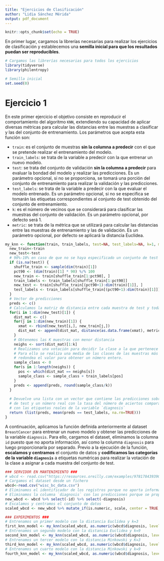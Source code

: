 ```yaml
---
title: "Ejercicios de Clasificación"
author: "Lidia Sánchez Mérida"
output: pdf_document
---
```


```r
knitr::opts_chunk$set(echo = TRUE)
```

En primer lugar, cargamos la librerías necesarias para realizar los ejercicios de clasificación y establecemos una **semilla inicial para que los resultados puedan ser reproducibles**.

```r
# Cargamos las librerías necesarias para todos los ejercicios
library(tidyverse)
library(philentropy)

# Semilla inicial
set.seed(0)
```

# Ejercicio 1

En este primer ejercicio el objetivo consiste en reproducir el comportamiento del algoritmo `KNN`, extendiendo su capacidad de aplicar diversas métricas para calcular las distancias entre las muestras a clasificar y las del conjunto de entrenamiento. Los parámetros que acepta esta función son:

* `train`: es el conjunto de muestras **sin la columna a predecir** con el que se pretende realizar el entrenamiento del modelo.
* `train_labels`: se trata de la variable a predecir con la que entrenar un nuevo modelo.
* `test`: se trata del conjunto de validación **sin la columna a predecir** para evaluar la bondad del modelo y realizar las predicciones. Es un parámetro opcional, si no se proporciona, se tomará una porción del conjunto de entrenamiento para realizar la validación y las predicciones.
* `test_labels`: se trata de la variable a predecir con la que evaluar el modelo entrenado. Es un parámetro opcional, si no se especifica se tomarán las etiquetas correspondientes al conjunto de test obtenido del conjunto de entrenamiento.
* `k`: es el número de vecinos que se considerará para clasificar las muestras del conjunto de validación. Es un parámetro opcional, por defecto será 1.
* `metric`: se trata de la métrica que se utilizará para calcular las distancias entre las muestras de entrenamiento y las de validación. Es un parámetro opcional, por defecto se aplicará la distancia Euclídea.

```r
my_knn <- function(train, train_labels, test=NA, test_labels=NA, k=1, metric="euclidean") {
  new_train<-train
  new_test<-test
  # 90%-10% en caso de que no se haya especificado un conjunto de test
  if (is.na(test)) {
    shuffle_train <- sample(dim(train)[1])
    pct90 <- (dim(train)[1] * 90) %/% 100
    new_train <- train[shuffle_train[1:pct90], ]
    train_labels <- train_labels[shuffle_train[1:pct90]]
    new_test <- train[shuffle_train[(pct90+1):dim(train)[1]], ]
    test_labels <- train_labels[shuffle_train[(pct90+1):dim(train)[1]]]
  }
  # Vector de predicciones
  preds <- c()
  # Calculamos la matriz de distancia entre cada muestra de test y todas las de train
  for(i in 1:dim(new_test)[1]) {
    dist_mat <- c()
    for(j in 1:dim(new_train)[1]) {
      xmat <- rbind(new_test[i,], new_train[j,])
      dist_mat <- append(dist_mat, distance(as.data.frame(xmat), metric))
    }
    # Obtenemos las K muestras con menor distancia 
    neighs <- sort(dist_mat)[1:k] 
    # Realizamos una votación para decidir la clase a la que pertenece la muestra de test.
    # Para ello se realiza una media de las clases de las muestras más cercanas y se 
    # redondea el valor para obtener un número entero.
    sample_class <- 0
    for(s in 1:length(neighs)) {
      pos <- which(dist_mat == neighs[s])
      sample_class <- sample_class + train_labels[pos]
    }
    preds <- append(preds, round(sample_class/k))
  }
  
  # Devuelve una lista con un vector que contiene las predicciones sobre el conjunto
  # de test y un número real con la tasa del número de aciertos comparando las predicciones
  # con las etiquetas reales de la variable `diagnosis`
  return (list(preds, mean(preds == test_labels, na.rm=TRUE)))
}
```

A continuación, aplicamos la función definida anteriormente al dataset `BreastCancer` para entrenar un nuevo modelo y obtener las predicciones de la variable `diagnosis`. Para ello, cargamos el dataset, eliminamos la columna `id` puesto que no aporta información, así como la columna `diagnosis` para luego proporcionarla por separado. Previo a la ejecución de la función, **escalamos y centramos** el conjunto de datos y **codificamos las categorías de la variable `diagnosis`** a etiquetas numéricas para realizar la votación de la clase a asignar a cada muestra del conjunto de test.

```r
### SERVIDOR EN MANTENIMIENTO ###
# wbcd <- read.csv("https://resources.oreilly.com/examples/9781784393908/raw/ac9fe41596dd42fc3877cfa8ed410dd346c43548/Machine%20Learning%20with%20R,%20Second%20Edition_Code/Chapter%2003/wisc_bc_data.csv")
# Cargamos el dataset desde un fichero
wbcd<-read.csv("wisc_bc_data.csv")
# Eliminamos el identificador de los registros porque no aporta información
# Eliminamos la columna `diagnosis` con las predicciones porque se proporciona como parámetro independiente
new_wbcd <- wbcd %>% select(-id) %>% select(-diagnosis)
# Escalamos y centramos el conjunto de datos
scaled_wbcd <- new_wbcd %>% mutate_if(is.numeric, scale, center = TRUE, scale = TRUE)

### EXPERIMENTOS ###
# Entrenamos un primer modelo con la distancia Euclídea y k=3
first_knn_model <- my_knn(scaled_wbcd, as.numeric(wbcd$diagnosis, levels=unique(wbcd$diagnosis)), k=3)
# Entrenamos un segundo modelo con la distancia Euclidea y k=9
second_knn_model <- my_knn(scaled_wbcd, as.numeric(wbcd$diagnosis, levels=unique(wbcd$diagnosis)), k=9)
# Entrenamos un tercer modelo con la distancia Minkowski y K=3
third_knn_model <- my_knn(scaled_wbcd, as.numeric(wbcd$diagnosis, levels=unique(wbcd$diagnosis)), k=3, metric="manhattan")
# Entrenamos un cuarto modelo con la distancia Minkowski y k=9
fourth_knn_model <- my_knn(scaled_wbcd, as.numeric(wbcd$diagnosis, levels=unique(wbcd$diagnosis)), k=9, metric="manhattan")
```

